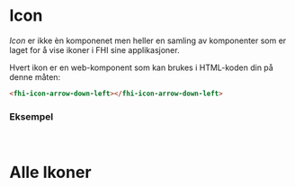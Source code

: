 



<Meta of={FhiIconStories} />

# Icon

_Icon_ er ikke èn komponenet men heller en samling av komponenter som er laget for å vise ikoner i FHI sine applikasjoner.

Hvert ikon er en web-komponent som kan brukes i HTML-koden din på denne måten:
```html
<fhi-icon-arrow-down-left></fhi-icon-arrow-down-left>
```

### Eksempel
<Canvas of={FhiIconStories.Preview} />
<Controls />

<br />

# Alle Ikoner

<br />

<IconGallery>
<IconItem name="fhi-icon-arrow-down-left"><fhi-icon-arrow-down-left></fhi-icon-arrow-down-left></IconItem>
<IconItem name="fhi-icon-arrow-down-right"><fhi-icon-arrow-down-right></fhi-icon-arrow-down-right></IconItem>
<IconItem name="fhi-icon-arrow-down"><fhi-icon-arrow-down></fhi-icon-arrow-down></IconItem>
<IconItem name="fhi-icon-arrow-left"><fhi-icon-arrow-left></fhi-icon-arrow-left></IconItem>
<IconItem name="fhi-icon-arrow-right-left"><fhi-icon-arrow-right-left></fhi-icon-arrow-right-left></IconItem>
<IconItem name="fhi-icon-arrow-right"><fhi-icon-arrow-right></fhi-icon-arrow-right></IconItem>
<IconItem name="fhi-icon-arrow-up-down"><fhi-icon-arrow-up-down></fhi-icon-arrow-up-down></IconItem>
<IconItem name="fhi-icon-arrow-up-left"><fhi-icon-arrow-up-left></fhi-icon-arrow-up-left></IconItem>
<IconItem name="fhi-icon-arrow-up-right"><fhi-icon-arrow-up-right></fhi-icon-arrow-up-right></IconItem>
<IconItem name="fhi-icon-arrow-up"><fhi-icon-arrow-up></fhi-icon-arrow-up></IconItem>
<IconItem name="fhi-icon-bell"><fhi-icon-bell></fhi-icon-bell></IconItem>
<IconItem name="fhi-icon-calendar"><fhi-icon-calendar></fhi-icon-calendar></IconItem>
<IconItem name="fhi-icon-check"><fhi-icon-check></fhi-icon-check></IconItem>
<IconItem name="fhi-icon-chevron-down"><fhi-icon-chevron-down></fhi-icon-chevron-down></IconItem>
<IconItem name="fhi-icon-chevron-left"><fhi-icon-chevron-left></fhi-icon-chevron-left></IconItem>
<IconItem name="fhi-icon-chevron-right"><fhi-icon-chevron-right></fhi-icon-chevron-right></IconItem>
<IconItem name="fhi-icon-chevron-up"><fhi-icon-chevron-up></fhi-icon-chevron-up></IconItem>
<IconItem name="fhi-icon-chevrons-down"><fhi-icon-chevrons-down></fhi-icon-chevrons-down></IconItem>
<IconItem name="fhi-icon-chevrons-left"><fhi-icon-chevrons-left></fhi-icon-chevrons-left></IconItem>
<IconItem name="fhi-icon-chevrons-right"><fhi-icon-chevrons-right></fhi-icon-chevrons-right></IconItem>
<IconItem name="fhi-icon-chevrons-up"><fhi-icon-chevrons-up></fhi-icon-chevrons-up></IconItem>
<IconItem name="fhi-icon-circle-arrow-down"><fhi-icon-circle-arrow-down></fhi-icon-circle-arrow-down></IconItem>
<IconItem name="fhi-icon-circle-arrow-left"><fhi-icon-circle-arrow-left></fhi-icon-circle-arrow-left></IconItem>
<IconItem name="fhi-icon-circle-arrow-right"><fhi-icon-circle-arrow-right></fhi-icon-circle-arrow-right></IconItem>
<IconItem name="fhi-icon-circle-arrow-up"><fhi-icon-circle-arrow-up></fhi-icon-circle-arrow-up></IconItem>
<IconItem name="fhi-icon-circle-check-big"><fhi-icon-circle-check-big></fhi-icon-circle-check-big></IconItem>
<IconItem name="fhi-icon-circle-check"><fhi-icon-circle-check></fhi-icon-circle-check></IconItem>
<IconItem name="fhi-icon-circle-chevron-down"><fhi-icon-circle-chevron-down></fhi-icon-circle-chevron-down></IconItem>
<IconItem name="fhi-icon-circle-chevron-left"><fhi-icon-circle-chevron-left></fhi-icon-circle-chevron-left></IconItem>
<IconItem name="fhi-icon-circle-chevron-right"><fhi-icon-circle-chevron-right></fhi-icon-circle-chevron-right></IconItem>
<IconItem name="fhi-icon-circle-chevron-up"><fhi-icon-circle-chevron-up></fhi-icon-circle-chevron-up></IconItem>
<IconItem name="fhi-icon-circle-exclamation"><fhi-icon-circle-exclamation></fhi-icon-circle-exclamation></IconItem>
<IconItem name="fhi-icon-circle-info"><fhi-icon-circle-info></fhi-icon-circle-info></IconItem>
<IconItem name="fhi-icon-circle-minus"><fhi-icon-circle-minus></fhi-icon-circle-minus></IconItem>
<IconItem name="fhi-icon-circle-plus"><fhi-icon-circle-plus></fhi-icon-circle-plus></IconItem>
<IconItem name="fhi-icon-circle-question"><fhi-icon-circle-question></fhi-icon-circle-question></IconItem>
<IconItem name="fhi-icon-circle-x"><fhi-icon-circle-x></fhi-icon-circle-x></IconItem>
<IconItem name="fhi-icon-circle"><fhi-icon-circle></fhi-icon-circle></IconItem>
<IconItem name="fhi-icon-clock"><fhi-icon-clock></fhi-icon-clock></IconItem>
<IconItem name="fhi-icon-copy"><fhi-icon-copy></fhi-icon-copy></IconItem>
<IconItem name="fhi-icon-download"><fhi-icon-download></fhi-icon-download></IconItem>
<IconItem name="fhi-icon-ellipsis-vertical"><fhi-icon-ellipsis-vertical></fhi-icon-ellipsis-vertical></IconItem>
<IconItem name="fhi-icon-ellipsis"><fhi-icon-ellipsis></fhi-icon-ellipsis></IconItem>
<IconItem name="fhi-icon-exclamation"><fhi-icon-exclamation></fhi-icon-exclamation></IconItem>
<IconItem name="fhi-icon-expand"><fhi-icon-expand></fhi-icon-expand></IconItem>
<IconItem name="fhi-icon-external-link"><fhi-icon-external-link></fhi-icon-external-link></IconItem>
<IconItem name="fhi-icon-eye-off"><fhi-icon-eye-off></fhi-icon-eye-off></IconItem>
<IconItem name="fhi-icon-eye"><fhi-icon-eye></fhi-icon-eye></IconItem>
<IconItem name="fhi-icon-file"><fhi-icon-file></fhi-icon-file></IconItem>
<IconItem name="fhi-icon-gear"><fhi-icon-gear></fhi-icon-gear></IconItem>
<IconItem name="fhi-icon-grid-9-dots"><fhi-icon-grid-9-dots></fhi-icon-grid-9-dots></IconItem>
<IconItem name="fhi-icon-grip-horizontal"><fhi-icon-grip-horizontal></fhi-icon-grip-horizontal></IconItem>
<IconItem name="fhi-icon-grip-vertical"><fhi-icon-grip-vertical></fhi-icon-grip-vertical></IconItem>
<IconItem name="fhi-icon-info"><fhi-icon-info></fhi-icon-info></IconItem>
<IconItem name="fhi-icon-link"><fhi-icon-link></fhi-icon-link></IconItem>
<IconItem name="fhi-icon-lock"><fhi-icon-lock></fhi-icon-lock></IconItem>
<IconItem name="fhi-icon-log-in"><fhi-icon-log-in></fhi-icon-log-in></IconItem>
<IconItem name="fhi-icon-log-out"><fhi-icon-log-out></fhi-icon-log-out></IconItem>
<IconItem name="fhi-icon-mail"><fhi-icon-mail></fhi-icon-mail></IconItem>
<IconItem name="fhi-icon-menu"><fhi-icon-menu></fhi-icon-menu></IconItem>
<IconItem name="fhi-icon-minus"><fhi-icon-minus></fhi-icon-minus></IconItem>
<IconItem name="fhi-icon-paperclip"><fhi-icon-paperclip></fhi-icon-paperclip></IconItem>
<IconItem name="fhi-icon-plus"><fhi-icon-plus></fhi-icon-plus></IconItem>
<IconItem name="fhi-icon-printer"><fhi-icon-printer></fhi-icon-printer></IconItem>
<IconItem name="fhi-icon-question"><fhi-icon-question></fhi-icon-question></IconItem>
<IconItem name="fhi-icon-refresh"><fhi-icon-refresh></fhi-icon-refresh></IconItem>
<IconItem name="fhi-icon-rotate-left"><fhi-icon-rotate-left></fhi-icon-rotate-left></IconItem>
<IconItem name="fhi-icon-rotate-right"><fhi-icon-rotate-right></fhi-icon-rotate-right></IconItem>
<IconItem name="fhi-icon-search"><fhi-icon-search></fhi-icon-search></IconItem>
<IconItem name="fhi-icon-share"><fhi-icon-share></fhi-icon-share></IconItem>
<IconItem name="fhi-icon-sheet"><fhi-icon-sheet></fhi-icon-sheet></IconItem>
<IconItem name="fhi-icon-square-check-big"><fhi-icon-square-check-big></fhi-icon-square-check-big></IconItem>
<IconItem name="fhi-icon-square-check"><fhi-icon-square-check></fhi-icon-square-check></IconItem>
<IconItem name="fhi-icon-square-pen"><fhi-icon-square-pen></fhi-icon-square-pen></IconItem>
<IconItem name="fhi-icon-square-x"><fhi-icon-square-x></fhi-icon-square-x></IconItem>
<IconItem name="fhi-icon-square"><fhi-icon-square></fhi-icon-square></IconItem>
<IconItem name="fhi-icon-trash"><fhi-icon-trash></fhi-icon-trash></IconItem>
<IconItem name="fhi-icon-upload"><fhi-icon-upload></fhi-icon-upload></IconItem>
<IconItem name="fhi-icon-user"><fhi-icon-user></fhi-icon-user></IconItem>
<IconItem name="fhi-icon-x"><fhi-icon-x></fhi-icon-x></IconItem>
</IconGallery>
